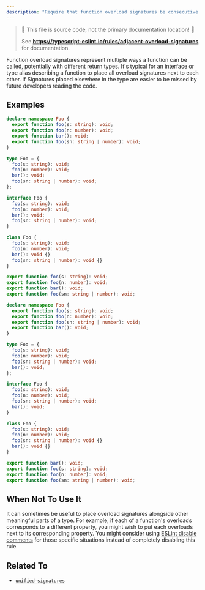 ```yaml
---
description: "Require that function overload signatures be consecutive."
---
```



> 🛑 This file is source code, not the primary documentation location! 🛑
>
> See **https://typescript-eslint.io/rules/adjacent-overload-signatures** for documentation.

Function overload signatures represent multiple ways a function can be called, potentially with different return types.
It's typical for an interface or type alias describing a function to place all overload signatures next to each other.
If Signatures placed elsewhere in the type are easier to be missed by future developers reading the code.

## Examples

<Tabs>
<TabItem value="❌ Incorrect">

```ts
declare namespace Foo {
  export function foo(s: string): void;
  export function foo(n: number): void;
  export function bar(): void;
  export function foo(sn: string | number): void;
}

type Foo = {
  foo(s: string): void;
  foo(n: number): void;
  bar(): void;
  foo(sn: string | number): void;
};

interface Foo {
  foo(s: string): void;
  foo(n: number): void;
  bar(): void;
  foo(sn: string | number): void;
}

class Foo {
  foo(s: string): void;
  foo(n: number): void;
  bar(): void {}
  foo(sn: string | number): void {}
}

export function foo(s: string): void;
export function foo(n: number): void;
export function bar(): void;
export function foo(sn: string | number): void;
```

</TabItem>
<TabItem value="✅ Correct">

```ts
declare namespace Foo {
  export function foo(s: string): void;
  export function foo(n: number): void;
  export function foo(sn: string | number): void;
  export function bar(): void;
}

type Foo = {
  foo(s: string): void;
  foo(n: number): void;
  foo(sn: string | number): void;
  bar(): void;
};

interface Foo {
  foo(s: string): void;
  foo(n: number): void;
  foo(sn: string | number): void;
  bar(): void;
}

class Foo {
  foo(s: string): void;
  foo(n: number): void;
  foo(sn: string | number): void {}
  bar(): void {}
}

export function bar(): void;
export function foo(s: string): void;
export function foo(n: number): void;
export function foo(sn: string | number): void;
```

</TabItem>
</Tabs>

## When Not To Use It

It can sometimes be useful to place overload signatures alongside other meaningful parts of a type.
For example, if each of a function's overloads corresponds to a different property, you might wish to put each overloads next to its corresponding property.
You might consider using [ESLint disable comments](https://eslint.org/docs/latest/use/configure/rules#using-configuration-comments-1) for those specific situations instead of completely disabling this rule.

## Related To

- [`unified-signatures`](./unified-signatures.mdx)
